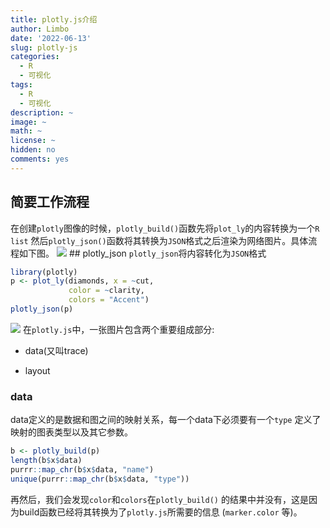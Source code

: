 ```yaml
---
title: plotly.js介绍
author: Limbo
date: '2022-06-13'
slug: plotly-js
categories:
  - R
  - 可视化
tags:
  - R
  - 可视化
description: ~
image: ~
math: ~
license: ~
hidden: no
comments: yes
---
```


## 简要工作流程

在创建`plotly`图像的时候，`plotly_build()`函数先将`plot_ly`的内容转换为一个`R list` 然后`plotly_json()`函数将其转换为`JSON`格式之后渲染为网络图片。具体流程如下图。 ![](https://img-1300058213.cos.ap-shanghai.myqcloud.com/20220613155204.png) ## plotly_json `plotly_json`将内容转化为`JSON`格式

```r
library(plotly)
p <- plot_ly(diamonds, x = ~cut,
             color = ~clarity,
             colors = "Accent")
plotly_json(p)
```

![](https://img-1300058213.cos.ap-shanghai.myqcloud.com/20220613160330.png) 在`plotly.js`中，一张图片包含两个重要组成部分:

-   data(又叫trace)

-   layout

### data

data定义的是数据和图之间的映射关系，每一个data下必须要有一个`type` 定义了映射的图表类型以及其它参数。

```r
b <- plotly_build(p)
length(b$x$data)
purrr::map_chr(b$x$data, "name")
unique(purrr::map_chr(b$x$data, "type"))
```

再然后，我们会发现`color`和`colors`在`plotly_build()` 的结果中并没有，这是因为build函数已经将其转换为了`plotly.js`所需要的信息 (`marker.color` 等)。
